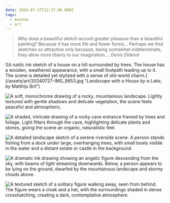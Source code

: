 ```yaml
---
date: 2024-07-27T12:27:00.000Z
tags:
  - museum
  - art
---
```

> Why does a beautiful sketch accord greater pleasure than a beautiful painting? Because it has more life and fewer forms... Perhaps we find sketches so attractive only because, being somewhat indeterminate, they allow more liberty to our imagination....
> <cite>Denis Diderot</cite>

<div className="max-w-[500px]">
  ![A rustic ink sketch of a house on a hill surrounded by trees. The house has a wooden, weathered appearance, with a small footpath leading up to it. The scene is detailed yet stylized with a sense of old-world charm.](/assets/art/20240727-IMG_9853.jpg "<i>Landscape with a House by a Lake</i>, by Matthijs Bril")

  ![A soft, monochrome drawing of a rocky, mountainous landscape. Lightly textured with gentle shadows and delicate vegetation, the scene feels peaceful and atmospheric.](/assets/art/20240727-IMG_9867.jpg "<i>Study of River and Rocks</i>, by Cornelis van Poelenburch")

  ![A shaded, intricate drawing of a rocky cave entrance framed by trees and foliage. Light filters through the cave, highlighting delicate plants and stones, giving the scene an organic, naturalistic feel.](/assets/art/20240727-IMG_9871.jpg "<i>View from Neptune’s Grotto in Tivoli</i>, attributed to Johannes Jansz Collaert")

  ![A detailed landscape sketch of a serene riverside scene. A person stands fishing from a dock under large, overhanging trees, with small boats visible in the water and a distant estate or castle in the background.](/assets/art/20240727-IMG_9879.jpg "<i>View of the River Vecht, with Fishermen, Pollarded Willows, and a Boathouse on the Opposite Bank</i>, by Abraham Rutgers")

  ![A dramatic ink drawing showing an angelic figure descending from the sky, with beams of light streaming downwards. Below, a person appears to be lying on the ground, dwarfed by the mountainous landscape and stormy clouds above.](/assets/art/20240727-IMG_9889.jpg "<i>Jacob’s Dream</i>, by John Constable, after Aert de Gelder")

  ![A textured sketch of a solitary figure walking away, seen from behind. The figure wears a cloak and a hat, with the surroundings shaded in dense crosshatching, creating a dark, contemplative atmosphere.](/assets/art/20240727-IMG_9896.jpg "<i>A Man Walking Seen from Behind</i>, by Georges Seurat")
</div>